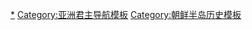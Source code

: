 <noinclude>{{For|朝鮮半島君主的信息框|模板:朝鲜半岛君王}}
</noinclude>{{Navbox
|name   = 朝鮮半島君主
|state  = {{{state<includeonly>|autocollapse</includeonly>}}}
|title  = 朝鮮半島君主
|titlestyle = background: #00008B; color: #FFD700;
|groupstyle = background: lightsteelblue; line-height: 1.1em;
|abovestyle = background: lightsteelblue;
|above = 

|group1 = [[神市]]<br />（前3898－前2333）
|list1 = 1 [[桓檀古记|居發桓{{to}}2 居佛理{{to}}3 右耶古{{to}}4 慕士羅{{to}}5 太虞義{{to}}6 多儀發{{to}}7 居連{{to}}8 安夫連{{to}}9 養雲{{to}}10 葛古{{to}}11 居耶發{{to}}12 州武愼{{to}}13 斯瓦羅]]{{to}}14 [[蚩尤|慈烏支]]{{to}}15 [[桓檀古记|蚩額特{{to}}16 祝多利{{to}}17 赫多世{{to}}18 居弗檀]]

|group2 = [[檀君朝鮮]]（）
|list2 =  

|group3 = [[辰國]]（）
|list3 =  

|group4 = [[箕子朝鮮]]（前1126-前195）
|list4 =  [[箕子|太祖文聖王]]{{to}}[[莊惠王]]{{to}}[[敬孝王]]{{to}}[[恭貞王]]{{to}}[[文武王 (箕子朝鮮)|文武王]]{{to}}[[太原王 (箕子朝鲜)|太原王]]{{to}}[[景昌王]]{{to}}[[兴平王 (箕子朝鲜)|興平王]]{{to}}[[哲威王]]{{to}}[[宣惠王]]{{to}}[[誼襄王]]{{to}}[[文惠王]]{{to}}[[盛德王]]{{to}}[[悼懷王 (箕子朝鲜)|悼懷王]]{{to}}[[文烈王]]{{to}}[[昌國王]]{{to}}[[武成王 (箕子朝鲜)|武成王]]{{to}}[[貞敬王]]{{to}}[[樂成王 (箕子朝鲜)|樂成王]]{{to}}[[孝宗王]]{{to}}[[天老王]]{{to}}[[修道王]]{{to}}[[徽襄王]]{{to}}[[奉日王]]{{to}}[[德昌王]]{{to}}[[壽聖王]]{{to}}[[英傑王]]{{to}}[[逸民王]]{{to}}[[濟世王]]{{to}}[[清國王]]{{to}}[[導國王]]{{to}}[[赫聖王]]{{to}}[[和羅王]]{{to}}[[說文王]]{{to}}[[慶順王]]{{to}}[[嘉德王]]{{to}}[[三老王]]{{to}}[[顯文王]]{{to}}[[章平王]]{{to}}[[宗統王]]{{to}}[[準王|哀王]]

|group5 = [[衛滿朝鮮]]（）
|list5 =  

|group6 = [[馬韓]]（）
|list6 =  

|group7 = [[弁韓]]（）
|list7 =  

|group8 = [[辰韓]]（）
|list8 =  

|group9 = [[北扶餘]]（）
|list9 = 1 [[解慕漱]]{{to}}2 [[桓檀古记|慕漱离{{to}}3 高奚斯{{to}}4 高于娄]]{{to}}5 [[解夫娄]]{{to}}6 [[高豆莫]]{{to}}7 [[桓檀古记|高无胥]]

|group10 = [[東扶餘]]（）
|list10 = 1 [[解夫婁]]{{to}}2 [[金蛙王]]{{to}}3 [[帶素|帶素王]]{{to}}4 [[曷思王]]{{to}}5 [[都头王]]{{to}}6 [[夫台|夫台王]]{{to}}7 [[尉仇台|慰仇台王]]{{to}}8 [[简位居|简位居王]]{{to}}9 [[麻余王]]{{to}}10 [[依虑王]]{{to}}11 [[依罗王]]{{to}}12 [[玄王]]{{to}}13 [[余蔚王]]

|group11 = [[高句麗]]（）
|list11 =  1 [[東明聖王]]{{to}}2 [[琉璃明王]]{{to}}3 [[大武神王]]{{to}}4 [[闵中王]]{{to}}5 [[慕本王]]{{to}}6 [[太祖王]]{{to}}7 [[次大王]]{{to}}8 [[新大王]]{{to}}9 [[故国川王]]{{to}}10 [[山上王]]{{to}}11 [[东川王]]{{to}}12 [[中川王]]{{to}}13 [[西川王]]{{to}}14 [[烽上王]]{{to}}15 [[美川王]]{{to}}16 [[故国原王]]{{to}}17 [[小兽林王]]{{to}}18 [[故国壤王]]{{to}}19 [[好太王]]{{to}}20 [[长寿王]]{{to}}21 [[文咨王]]{{to}}22 [[安藏王]]{{to}}23 [[安原王]]{{to}}24 [[阳原王]]{{to}}25 [[平原王]]{{to}}26 [[婴阳王]]{{to}}27 [[荣留王]]{{to}}28 [[宝藏王]]{{to}}29 [[报德王]]

|group12 = [[百濟]]（）
|list12 =  

|group13 = [[伽耶]]（）
|list13 =  

|group14 = [[新羅]]（）
|list14 =  

|group15 = [[渤海國]]（）
|list15 =  

|group16 = [[泰封|泰封國]]（901—918）
|list16 = 1  [[弓裔]]

|group17 = [[後百濟]]（）
|list17 = 1 [[甄萱]]{{to}}2 [[甄神剑]]

|group18 = [[高麗]]（918－1392）
|list18 = 1 [[高麗太祖|太祖]]{{to}}2 [[高麗惠宗|惠宗]]{{to}}3 [[高麗定宗|定宗]]{{to}}4 [[高麗光宗|光宗]]{{to}}5 [[高麗景宗|景宗]]{{to}}6 [[高麗成宗|成宗]]{{to}}7 [[高麗穆宗|穆宗]]{{to}}8 [[高麗顯宗|顯宗]]{{to}}9 [[高麗德宗|德宗]]{{to}}10 [[高麗靖宗|靖宗]]{{to}}11 [[高麗文宗|文宗]]{{to}}12 [[高麗順宗|順宗]]{{to}}13 [[高麗宣宗|宣宗]]{{to}}14 [[高麗獻宗|獻宗]]{{to}}15 [[高麗肅宗|肅宗]]{{to}}16 [[高麗睿宗|睿宗]]{{to}}17 [[高麗仁宗|仁宗]]{{to}}18 [[高麗毅宗|毅宗]]{{to}}19 [[高麗明宗|明宗]]{{to}}20 [[高麗神宗|神宗]]{{to}}21 [[高麗熙宗|熙宗]]{{to}}22 [[高麗康宗|康宗]]{{to}}23 [[高麗高宗|高宗]]{{to}}24 [[高麗元宗|元宗]]{{to}}25 [[高麗忠烈王|忠烈王]]{{to}}26 [[高麗忠宣王|忠宣王]]{{to}}27 [[高麗忠肅王|忠肅王]]{{to}}28 [[高麗忠惠王|忠惠王]]{{to}}29 [[高麗忠穆王|忠穆王]]{{to}}30 [[高麗忠定王|忠定王]]{{to}}31 [[高麗恭愍王|恭愍王]]{{to}}32 [[禑王]]{{to}}33 [[高麗昌王|昌王]]{{to}}34 [[高麗恭讓王|恭讓王]]

|group19 = [[李氏朝鮮]]（1392－1910）<br />[[大韓帝國]]（1897－1910）
|list19 = 1 [[李成桂|太祖]]{{to}}2 [[朝鮮定宗|定宗]]{{to}}3 [[朝鮮太宗|太宗]]{{to}}4 [[朝鮮世宗|世宗]]{{to}}5 [[朝鮮文宗|文宗]]{{to}}6 [[朝鮮端宗|端宗]]{{to}}7 [[朝鮮世祖|世祖]]{{to}}8 [[朝鮮睿宗|睿宗]]{{to}}9 [[朝鮮成宗|成宗]]{{to}}10 [[燕山君]]{{to}}11 [[朝鮮中宗|中宗]]{{to}}12 [[朝鮮仁宗|仁宗]]{{to}}13 [[朝鮮明宗|明宗]]{{to}}14 [[朝鮮宣祖|宣祖]]{{to}}15 [[光海君]]{{to}}16 [[朝鮮仁祖|仁祖]]{{to}}17 [[朝鮮孝宗|孝宗]]{{to}}18 [[朝鮮顯宗|顯宗]]{{to}}19 [[朝鮮肅宗|肅宗]]{{to}}20 [[朝鮮景宗|景宗]]{{to}}21 [[朝鮮英祖|英祖]]{{to}}22 [[朝鮮正祖|正祖]]{{to}}23 [[朝鮮純祖|純祖]]{{to}}24 [[朝鮮憲宗|憲宗]]{{to}}25 [[朝鮮哲宗|哲宗]]{{to}}26 [[朝鮮高宗|高宗]]{{to}}27 [[朝鮮純宗|純宗]]

|belowstyle = background: lightsteelblue;
|below = <span style="background-color: pink;">粉紅底色</span>表示[[臨朝稱制|女性君主]]
}}<noinclude>

[[Category:朝鲜半岛君主|*]]
[[Category:朝鲜半岛君主模板| ]]
[[Category:亚洲君主导航模板]]
[[Category:朝鲜半岛历史模板]]
</noinclude>